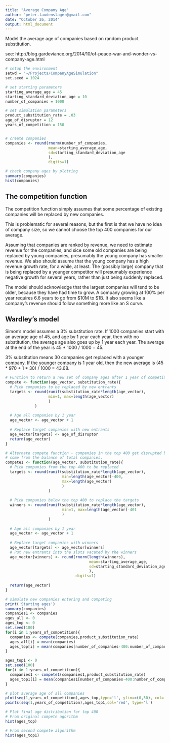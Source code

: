 ```yaml
---
title: "Average Company Age"
author: "peter.laudenslager@gmail.com"
date: "October 26, 2014"
output: html_document
---
```


Model the average age of companies based on random product substitution.

see: http://blog.gardeviance.org/2014/10/of-peace-war-and-wonder-vs-company-age.html

```r
# setup the environment
setwd = "~/Projects/CompanyAgeSimulation"
set.seed = 1024

# set starting parameters
starting_average_age = 45
starting_standard_deviation_age = 10
number_of_companies = 1000

# set simulation parameters
product_substitution_rate = .03
age_of_disruptor = 12
years_of_competition = 150


# create companies
companies <- round(rnorm(number_of_companies,
                   mean=starting_average_age,
                   sd=starting_standard_deviation_age
                   ),
                   digits=1)

# check company ages by plotting
summary(companies)
hist(companies)
```

## The competition function

The competition function simply assumes that some percentage of existing companies will be replaced by new companies.

This is problematic for several reasons, but the first is that we have no idea of company size, so we cannot choose the top 400 companies for our average.

Assuming that companies are ranked by revenue, we need to estimate revenue for the companies, and sice some old companies are being replaced by young companies, presumably the young company has smaller revenue.  We also should assume that the young company has a high revenue growth rate, for a while, at least.  The (possibly large) company that is being replaced by a younger competitor will presumably experience negative growth for several years, rather than just being suddenly replaced.

The model should acknowledge that the largest companies will tend to be older, because they have had time to grow. A company growing at 100% per year requires 6.6 years to go from $10M to $1B.  It also seems like a company's revenue should follow something more like an S curve.

## Wardley's model

Simon's model assumes a 3% substitution rate.  If 1000 companies start with an average age of 45, and age by 1 year each year, then with no substitution, the average age also goes up by 1 year each year.  The average at the end of the year is 45 * 1000 / 1000 = 45.

3% substitution means 30 companies get replaced with a younger company.  If the younger company is 1 year old, then the new average is (45 * 970 + 1 * 30) / 1000 = 43.68.

```r
# Function to return a new set of company ages after 1 year of competition
compete <- function(age_vector, substitution_rate){
  # Pick companies to be replaced by new entrants
  targets <- round(runif(substitution_rate*length(age_vector),
                   min=1, max=length(age_vector)
                   )
             )
  
  # Age all companies by 1 year
  age_vector <- age_vector + 1
  
  # Replace target companies with new entrants
  age_vector[targets] <- age_of_disruptor
  return(age_vector)
}

# Alternate compete function - companies in the top 400 get disrupted by
# some from the balance of total companies.
compete1 <- function(age_vector, substitution_rate){
  # Pick companies from the top 400 to be replaced
  targets <- round(runif(substitution_rate*length(age_vector),
                         min=length(age_vector)-400,
                         max=length(age_vector)
                         )
                   )
  
  # Pick companies below the top 400 to replace the targets
  winners <- round(runif(substitution_rate*length(age_vector),
                         min=1, max=length(age_vector)-401
                         )
                   )
  
  # Age all companies by 1 year
  age_vector <- age_vector + 1
  
  # Replace target companies with winners
  age_vector[targets] <- age_vector[winners]
  # Put new entrants into the slots vacated by the winners
  age_vector[winners] <- round(rnorm(length(winners),
                                     mean=starting_average_age,
                                     sd=starting_standard_deviation_age
                                     ),
                               digits=1)
  
  return(age_vector)
}
```


```r
# simulate new companies entering and competing
print('Starting ages')
summary(companies)
companies1 <- companies
ages_all <- 0
ages_top <- 0
set.seed(100)
for(i in 1:years_of_competition){
  companies <- compete(companies,product_substitution_rate)
  ages_all[i] = mean(companies)
  ages_top[i] = mean(companies[number_of_companies-400:number_of_companies])
}

ages_top1 <- 0
set.seed(100)
for(i in 1:years_of_competition){
  companies1 <- compete1(companies1,product_substitution_rate)
  ages_top1[i] = mean(companies1[number_of_companies-400:number_of_companies])
}

# plot average age of all companies
plot(seq(1,years_of_competition),ages_top,type='l', ylim=c(0,50), col='blue')
points(seq(1,years_of_competition),ages_top1,col='red', type='l')

```

```r
# Plot final age distribution for top 400
# From original compete agorithm
hist(ages_top)

# From second compete algorithm
hist(ages_top1)


```